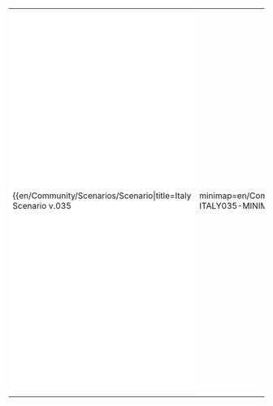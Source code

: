 {{en/Community/Scenarios/Scenarios by size}}

{|
|-
|style="border:none;background:white"|

{{en/Community/Scenarios/Scenario|title=Italy Scenario v.035
|minimap=en/Community/Scenarios/SCN-ITALY035-MINIMAP.png
|screenshot=en/Community/Scenarios/SCN-ITALY035-SCREENSHOT.png
|description=the variety of this scenario allow to use several strategies of game.
|difficulty=Easy
|setting=[[en/Manual/Climates]]
|size=2048x2048
|relief=Mixed
|towns=High
|industries=High
|realworld=[https://www.wikipedia.org/wiki/Italy Italy]
|version=0.5.0 RC4
|author=Mikima
|download_url=http://www.tt-forums.net/download.php?id=63065
}}

|style="border:none;background:white"|

{{en/Community/Scenarios/Scenario|title=Snowy Highlands v0.5
|minimap=en/Community/Scenarios/Scn-snowy highlands-minimap.png
|screenshot=en/Community/Scenarios/Scn-SnowyHighlandsV05-Screenshot.png
|description=The map has rough snowy mountains and deep valleys. So it should be a bit more challenging to build the infrastructure ;-) There are about 200 towns on the map, which is not that much compared to the map size. All towns are relativly small and towns above the snowline needs monthly food-service to grow. Towns and industries are not too close together. So at least in the early years some pre-planning is necessary to start an successful transport empire.
|difficulty=Normal
|setting=[[en/Manual/Climates]]
|size=2048x2048
|relief=Hilly
|towns=Normal
|industries=Normal
|realworld=No
|version=0.5.0 RC 5 or newer
|author=Sleepie
|download_url=http://jupix.info/openttd/scenarios/SnowyHighlandsV05.scn
}}

|-
|}